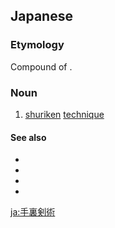 ==Japanese==
{{ja-kanjitab|手|裏|剣|術}}

===Etymology===
Compound of {{compound|lang=ja|sort=しゅりけんじゅつ|手裏剣|tr1=shuriken|t1=throwing knife|術|tr2=jutsu|t2=technique}}.

===Noun===
{{ja-noun|しゅりけん じゅつ}}

# [[shuriken]] [[technique]]

====See also====
* {{pedialite|lang=ja|手裏剣}}
* {{pedialite|Shurikenjutsu}}
* {{ja-r|苦無術|くないじゅつ}}
* {{l|en|shinobi}}

[[ja:手裏剣術]]